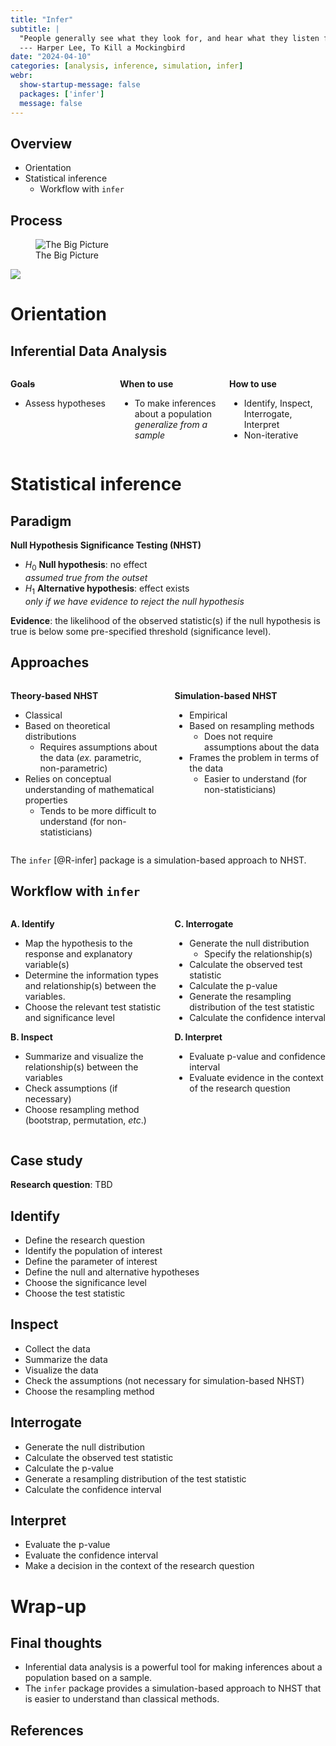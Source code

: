 ```yaml
---
title: "Infer"
subtitle: |
  "People generally see what they look for, and hear what they listen for."\
  --- Harper Lee, To Kill a Mockingbird
date: "2024-04-10"
categories: [analysis, inference, simulation, infer]
webr:
  show-startup-message: false
  packages: ['infer']
  message: false
---
```


## Overview

- Orientation
- Statistical inference
  - Workflow with `infer`

```{=html}
<style>
table {
  font-size: 0.8em;
}
</style>
```

## Process

![The Big Picture](images/qtal-big-picture.png)

![](images/you-are-here.drawio.png){.absolute top=50 right=225}

# Orientation

## Inferential Data Analysis

:::: {.columns}
::: {.column width="33%"}
**Goal~~s~~**

- Assess hypotheses
:::

::: {.column width="33%"}
**When to use**

- To make inferences about a population\
*generalize from a sample*
:::

::: {.column width="33%"}
**How to use**

- Identify, Inspect, Interrogate, Interpret
- Non-iterative
:::
::::

# Statistical inference

## Paradigm

**Null Hypothesis Significance Testing (NHST)**

- $H_0$ **Null hypothesis**: no effect\
*assumed true from the outset*
- $H_1$ **Alternative hypothesis**: effect exists\
*only if we have evidence to reject the null hypothesis*

**Evidence**: the likelihood of the observed statistic(s) if the null hypothesis is true is below some pre-specified threshold (significance level).

## Approaches {.smaller}

:::: {.columns}
::: {.column width="50%"}
**Theory-based NHST**

- Classical
- Based on theoretical distributions
  - Requires assumptions about the data (*ex.* parametric, non-parametric)
- Relies on conceptual understanding of mathematical properties
  - Tends to be more difficult to understand (for non-statisticians)
:::

::: {.column width="50%"}
**Simulation-based NHST**

- Empirical
- Based on resampling methods
  - Does not require assumptions about the data
- Frames the problem in terms of the data
  - Easier to understand (for non-statisticians)
:::
::::

The `infer` [@R-infer] package is a simulation-based approach to NHST.

## Workflow with `infer` {.smaller}

:::: {.columns}
::: {.column width="50%"}
**A. Identify**

- Map the hypothesis to the response and explanatory variable(s)
- Determine the information types and relationship(s) between the variables.
- Choose the relevant test statistic and significance level

**B. Inspect**

- Summarize and visualize the relationship(s) between the variables
- Check assumptions (if necessary)
- Choose resampling method (bootstrap, permutation, *etc*.)

:::

::: {.column width="50%"}
**C. Interrogate**

- Generate the null distribution
  - Specify the relationship(s)
- Calculate the observed test statistic
- Calculate the p-value
- Generate the resampling distribution of the test statistic
- Calculate the confidence interval

**D. Interpret**

- Evaluate p-value and confidence interval
- Evaluate evidence in the context of the research question

:::
::::

## Case study

**Research question**: TBD


## Identify

- Define the research question
- Identify the population of interest
- Define the parameter of interest
- Define the null and alternative hypotheses
- Choose the significance level
- Choose the test statistic

## Inspect

- Collect the data
- Summarize the data
- Visualize the data
- Check the assumptions (not necessary for simulation-based NHST)
- Choose the resampling method

## Interrogate

- Generate the null distribution
- Calculate the observed test statistic
- Calculate the p-value
- Generate a resampling distribution of the test statistic
- Calculate the confidence interval

## Interpret

- Evaluate the p-value
- Evaluate the confidence interval
- Make a decision in the context of the research question

# Wrap-up

## Final thoughts

- Inferential data analysis is a powerful tool for making inferences about a population based on a sample.
- The `infer` package provides a simulation-based approach to NHST that is easier to understand than classical methods.

## References


